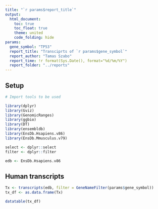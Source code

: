 ```yaml
---
title: "`r params$report_title`"
output: 
  html_document:
    toc: true
    toc_float: true
    theme: united
    code_folding: hide
params:
  gene_symbol: "TP53"
  report_title: "Transciprts of `r params$gene_symbol`"
  report_author: "Tamas Szabo"
  report_time: !r format(Sys.Date(), format="%d/%m/%Y")
  report_folder: "../reports"
---
```


## Setup

```r
# Import tools to be used

library(dplyr)
library(Gviz)
library(GenomicRanges)
library(ggbio)
library(DT)
library(ensembldb)
library(EnsDb.Hsapiens.v86)
library(EnsDb.Mmusculus.v79)

select <- dplyr::select
filter <- dplyr::filter

edb <- EnsDb.Hsapiens.v86
```

## Human transcripts

```r
Tx <- transcripts(edb, filter = GeneNameFilter(params$gene_symbol))
tx_df <- as.data.frame(Tx)

datatable(tx_df)
```

